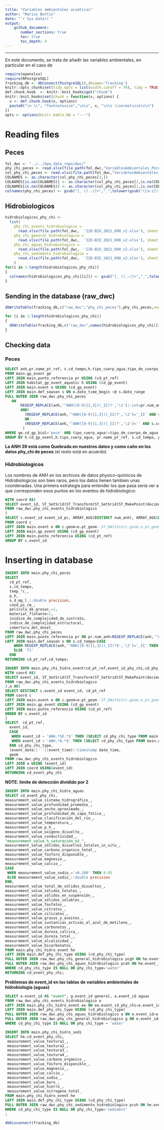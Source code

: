 ```yaml
---
title: "Variables ambientales acuáticas"
author: "Marius Bottin"
date: "`r Sys.Date()`"
output: 
    github_document:
       number_sections: true
       toc: true
       toc_depth: 4
---
```



************************

En este documento, se trata de añadir las variables ambientales, en particular en el caso de 

```r
require(openxlsx)
require(RPostgreSQL)
fracking_db <- dbConnect(PostgreSQL(),dbname='fracking')
knitr::opts_chunk$set(tidy.opts = list(width.cutoff = 70), tidy = TRUE, connection="fracking_db", max.print=100)
def.chunk.hook  <- knitr::knit_hooks$get("chunk")
knitr::knit_hooks$set(chunk = function(x, options) {
  x <- def.chunk.hook(x, options)
  paste0("\n \\", "footnotesize","\n\n", x, "\n\n \\normalsize\n\n")
})
opts <- options(knitr.kable.NA = "---")
```

# Reading files

## Peces


```r
fol_dwc <- "../../bpw_data_repo/dwc/"
phy_chi_peces <- read.xlsx(file.path(fol_dwc,"VariablesAmbientales_Peces_FaseI y II_V2.xlsx"), startRow = 4, colNames = F)
col_phy_chi_peces <- read.xlsx(file.path(fol_dwc,"VariablesAmbientales_Peces_FaseI y II_V2.xlsx"), rows=1:3, colNames = F)
COLNAMES <- as.character(col_phy_chi_peces[3,])
COLNAMES[is.na(COLNAMES)] <- as.character(col_phy_chi_peces[2,is.na(COLNAMES)])
COLNAMES[is.na(COLNAMES)] <- as.character(col_phy_chi_peces[1,is.na(COLNAMES)])
colnames(phy_chi_peces) <- gsub("[_ ().-/]+","_",tolower(gsub("([a-z])([A-Z]+)","\\1_\\L\\2",COLNAMES,perl = T)))
```


## Hidrobiologicos

```r
hidrobiologicos_phy_chi <-
  list(
    phy_chi_events_hidrobiologico = 
      read.xlsx(file.path(fol_dwc,  'I2D-BIO_2021_090_v2.xlsx'), sheet = "coordevento_fisicoquimico_santa"),
    phy_chi_general_hidrobiologico =
      read.xlsx(file.path(fol_dwc,  'I2D-BIO_2021_090_v2.xlsx'), sheet = "Fisicoquímico General "),
    phy_chi_aguas_hidrobiologico =
      read.xlsx(file.path(fol_dwc,  'I2D-BIO_2021_090_v2.xlsx'), sheet = "Fisicoquimico Aguas"),
    phy_chi_sedimento_hidrobiologico =
      read.xlsx(file.path(fol_dwc,  'I2D-BIO_2021_090_v2.xlsx'), sheet = "Fisicoquimico Sedimento")
    )
for(i in 1:length(hidrobiologicos_phy_chi))
{
  colnames(hidrobiologicos_phy_chi[[i]]) <- gsub("[_ ().-/]+","_",tolower(gsub("([a-z])([A-Z]+)","\\1_\\L\\2",colnames(hidrobiologicos_phy_chi[[i]]),perl = T)))
}
```

## Sending in the database (raw_dwc)

```r
dbWriteTable(fracking_db,c("raw_dwc","phy_chi_peces"),phy_chi_peces,overwrite=T)

for (i in 1:length(hidrobiologicos_phy_chi))
{
  dbWriteTable(fracking_db,c("raw_dwc",names(hidrobiologicos_phy_chi)[i]),hidrobiologicos_phy_chi[[i]])
}
```

## Checking data
### Peces

```sql
SELECT anh,pr.name_pt_ref, s.cd_tempo,h.tipo_cuerp_agua,tipo_de_cuerpo_de_agua
FROM main.gp_event ge
LEFT JOIN main.punto_referencia pr USING (cd_pt_ref)
LEFT JOIN habitat_gp_event_aquatic h USING (cd_gp_event)
LEFT JOIN main.event e USING (cd_gp_event)
LEFT JOIN main.def_season s ON e.date_time_begin <@ s.date_range
FULL OUTER JOIN raw_dwc.phy_chi_peces 
   ON 
       REGEXP_REPLACE(anh,'^ANH([0-9]{1,3})(_II)?','\1')::int=pr.num_anh
       AND(
         (REGEXP_REPLACE(anh,'^ANH([0-9]{1,3})(_II)?','\2')='_II' AND s.cd_tempo='T2')
         OR
         (REGEXP_REPLACE(anh,'^ANH([0-9]{1,3})(_II)?','\2')='' AND s.cd_tempo='T1')
        )
WHERE ge.cd_gp_biol='pece' AND tipo_cuerp_agua!=tipo_de_cuerpo_de_agua
GROUP BY h.cd_gp_event,h.tipo_cuerp_agua, pr.name_pt_ref, s.cd_tempo, pr.num_anh, anh,tipo_de_cuerpo_de_agua
```

**La ANH 39 está como Quebrada en nuestros datos y como caño en los datos phy_chi de peces** (el resto está en acuerdo)


### Hidrobiologicos


Los nombres de ANH en los archivos de datos physico-quimicos de Hidrobiologicos son bien raros, pero los datos tienen tambien unas coordenadas. Una primera estrategía para entender los que pasa sería ver a que corresponden esos puntos en los eventos de hidrobiologico:


```sql
WITH coord AS(
SELECT event_id, ST_SetSrid(ST_Transform(ST_SetSrid(ST_MakePoint(decimal_longitude,decimal_latitude),4326),(SELECT proj4text FROM spatial_ref_sys WHERE srid=3116)),3116) geom
FROM raw_dwc.phy_chi_events_hidrobiologico
)
SELECT c.event_id event_id_pc, ARRAY_AGG(DISTINCT num_anh), ARRAY_AGG(DISTINCT cd_gp_biol)
FROM coord c
LEFT JOIN main.event e ON c.geom=e.pt_geom--ST_DWithin(c.geom,e.pt_geom,1)
LEFT JOIN main.gp_event USING (cd_gp_event)
LEFT JOIN main.punto_referencia USING (cd_pt_ref)
GROUP BY c.event_id
```


# Inserting in database

```sql
INSERT INTO main.phy_chi_peces
SELECT 
  cd_pt_ref,
  s.cd_tempo,
  temp_°c_,
  p_h,
  o_d_mg_l_::double precision,
  cond_µs_cm_,
  película_de_grasas_=1,
  material_flotante=1,
  inidice_de_complejidad_de_sustrato,
  indice_de_complejidad_estructural,
  cobertura_del_dosel_
FROM raw_dwc.phy_chi_peces
LEFT JOIN main.punto_referencia pr ON pr.num_anh=REGEXP_REPLACE(anh,'^ANH([0-9]{1,3})(_II)?$','\1')::int
LEFT JOIN main.def_season s ON s.cd_tempo=CASE
    WHEN REGEXP_REPLACE(anh,'^ANH([0-9]{1,3})(_II)?$','\2')='_II' THEN 'T2'
    ELSE 'T1'
  END
RETURNING cd_pt_ref,cd_tempo;
```


```sql
INSERT INTO main.phy_chi_hidro_event(cd_pt_ref,event_id_phy_chi,cd_phy_chi_type,date_time,the_geom)
WITH coord AS(
SELECT event_id, ST_SetSrid(ST_Transform(ST_SetSrid(ST_MakePoint(decimal_longitude,decimal_latitude),4326),(SELECT proj4text FROM spatial_ref_sys WHERE srid=3116)),3116) geom
FROM raw_dwc.phy_chi_events_hidrobiologico
),a AS(
SELECT DISTINCT c.event_id event_id, cd_pt_ref
FROM coord c
LEFT JOIN main.event e ON c.geom=e.pt_geom--ST_DWithin(c.geom,e.pt_geom,1)
LEFT JOIN main.gp_event USING (cd_gp_event)
LEFT JOIN main.punto_referencia USING (cd_pt_ref)
ORDER BY c.event_id
)
SELECT  cd_pt_ref,
  event_id,
  CASE
   WHEN event_id ~ 'ANH.*SE.*$' THEN (SELECT cd_phy_chi_type FROM main.def_phy_chi_type WHERE phy_chi_type='sediment') 
   WHEN event_id ~ 'ANH.*A.*$' THEN (SELECT cd_phy_chi_type FROM main.def_phy_chi_type WHERE phy_chi_type='water') 
  END cd_phy_chi_type,
  (event_date||' '||event_time)::timestamp date_time,
  geom
FROM raw_dwc.phy_chi_events_hidrobiologico
LEFT JOIN a USING (event_id)
LEFT JOIN coord USING(event_id)
RETURNING cd_event_phy_chi
```

**NOTE: limite de detección dividido por 2**

```sql
INSERT INTO main.phy_chi_hidro_aguas
SELECT cd_event_phy_chi,
measurement_value_sistema_hidrográfico_,
measurement_value_profundidad_promedio_,
measurement_value_ancho_aproximado_,
measurement_value_profundidad_de_capa_fótica_,
measurement_value_clasificación_del_río_,
measurement_value_temperatura_,
measurement_value_p_h_,
measurement_value_oxígeno_disuelto_,
measurement_value_conductividad_,
"measurement_value_%_saturación_o2_",
measurement_value_sólidos_disueltos_totales_in_situ_,
measurement_value_carbono_organico_total_,
measurement_value_fosforo_disponible_,
measurement_value_magnesio_,
measurement_value_calcio_,
CASE
 WHEN measurement_value_sodio_='<0.100' THEN 0.05
 ELSE measurement_value_sodio_::double precision
END,
measurement_value_total_de_sólidos_disueltos_,
measurement_value_sólidos_totales_,
measurement_value_sólidos_en_suspensión_,
measurement_value_sólidos_solubles_,
measurement_value_fosfatos_,
measurement_value_nitratos_,
measurement_value_silicatos_,
measurement_value_grasas_y_aceites_,
measurement_value_sustancias_activas_al_azul_de_metileno_,
measurement_value_carbonatos_,
measurement_value_dureza_calcica_,
measurement_value_dureza_total_,
measurement_value_alcalinidad_,
measurement_value_bicarbonatos_
FROM main.phy_chi_hidro_event he
LEFT JOIN main.def_phy_chi_type USING (cd_phy_chi_type)
FULL OUTER JOIN raw_dwc.phy_chi_general_hidrobiologico pcgh ON he.event_id_phy_chi=pcgh.event_id
FULL OUTER JOIN raw_dwc.phy_chi_aguas_hidrobiologico pcah ON he.event_id_phy_chi=pcah.event_id
WHERE cd_phy_chi_type IS NULL OR phy_chi_type='water'
RETURNING cd_event_phy_chi;
```


**Problemas de event_id en las tablas de variables ambientales de hidrobiología (aguas)**
```sql
SELECT e.event_id AS "event", g.event_id general, a.event_id aguas
FROM raw_dwc.phy_chi_events_hidrobiologico e
LEFT JOIN main.phy_chi_hidro_event ee ON ee.event_id_phy_chi=e.event_id
LEFT JOIN main.def_phy_chi_type USING (cd_phy_chi_type)
FULL OUTER JOIN raw_dwc.phy_chi_aguas_hidrobiologico a ON e.event_id=a.event_id
FULL OUTER JOIN raw_dwc.phy_chi_general_hidrobiologico g ON e.event_id=g.event_id
WHERE cd_phy_chi_type IS NULL OR phy_chi_type = 'water'
```


```sql
INSERT INTO main.phy_chi_hidro_sedi
SELECT he.cd_event_phy_chi,
 measurement_value_textura1_,
 measurement_value_textura2_,
 measurement_value_textura3_,
 measurement_value_textura4_,
 measurement_value_carbono_orgánico_,
 measurement_value_fósforo_disponible_,
 measurement_value_magnesio_,
 measurement_value_calcio_,
 measurement_value_sodio_,
 measurement_value_boro_,
 measurement_value_hierro_,
 measurement_value_nitrogeno_total_
FROM main.phy_chi_hidro_event he
LEFT JOIN main.def_phy_chi_type USING (cd_phy_chi_type)
FULL OUTER JOIN raw_dwc.phy_chi_sedimento_hidrobiologico pcsh ON he.event_id_phy_chi=pcsh.event_id
WHERE cd_phy_chi_type IS NULL OR phy_chi_type='sediment'
;
```


```r
dbDisconnect(fracking_db)
```
